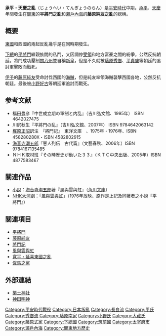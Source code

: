 '''承平・天慶之亂'''（じょうへい・てんぎょうのらん）是[[平安時代|平安時代]]中期，[[承平_(朱雀天皇)|承平]]、[[天慶_(朱雀天皇)|天慶]]年間發生在[[關東地方|關東]]的'''平將門之亂'''和[[瀨戶內海|瀨戶內海]]的'''藤原純友之亂'''的總稱。

== 概要 ==
[[東國|東國]]和西國的兩起反亂幾乎是在同時期發生。

[[下總|下總]]的[[平將門|平將門]]繼親族間的私鬥，又因調停[[受領|受領]]和地方富豪之間的紛爭，公然反抗朝廷。將門成功壓制[[關八州|關八州]]並自稱[[新皇|新皇]]，但是不久就被[[藤原秀鄉|藤原秀鄉]]、[[平貞盛|平貞盛]]等朝廷的追討軍擊敗而戰死。

[[伊予|伊予]]的[[藤原純友|藤原純友]]受命討伐西國的[[海賊|海賊]]，但是純友率領海賊襲擊西國各地，公然反抗朝廷。最後被[[小野好古|小野好古]]等朝廷軍追討而戰死。

== 参考文献 ==
* 福田豊彦『中世成立期の軍制と内乱』（吉川弘文館、1995年） ISBN 4642027475
* 川尻秋生『平將門の乱』（吉川弘文館、2007年） ISBN 9784642063142
* [[梶原正昭|梶原正昭]]訳注　『將門記』　東洋文庫　、1975年・1976年、ISBN 458280280X・ISBN 4582802915
*[[海音寺潮五郎|海音寺潮五郎]]『悪人列伝　古代篇』（文藝春秋、2006年）ISBN 9784167135485
* ＮＨＫ取材班『その時歴史が動いた３３』（ＫＴＣ中央出版、2005年）ISBN 4877583467

== 關連作品 ==
*[[小說|小說]]：[[海音寺潮五郎|海音寺潮五郎]]著『風與雲與虹』（[[角川文庫|角川文庫]]）
*[[日本放送協會|NHK]][[NHK大河劇|大河劇]]：「[[風與雲與虹|風與雲與虹]]」（1976年放映、原作是上記及同著者之小說『平將門』）

== 關連項目 ==
*[[平將門|平將門]]
*[[藤原純友|藤原純友]]
*[[將門記|將門記]]
*[[風與雲與虹|風與雲與虹]]
*[[寛平・延喜東國之亂|寛平・延喜東國之亂]]
*[[僦馬之黨|僦馬之黨]]

== 外部連結 ==
*[https://web.archive.org/web/20061026011625/http://www.tsukudo.jp/ 築土神社]
*[http://www.kandamyoujin.or.jp/ 神田明神] {{Wayback|url=http://www.kandamyoujin.or.jp/ |date=20150711162331 }}

[[Category:平安時代戰役|Category:平安時代戰役]]
[[Category:日本叛亂|Category:日本叛亂]]
[[Category:長良流|Category:長良流]]
[[Category:平氏|Category:平氏]]
[[Category:秀鄉流|Category:秀鄉流]]
[[Category:藤原南家|Category:藤原南家]]
[[Category:小野氏|Category:小野氏]]
[[Category:大藏氏|Category:大藏氏]]
[[Category:藤原式家|Category:藤原式家]]
[[Category:下總國|Category:下總國]]
[[Category:筑前國|Category:筑前國]]
[[Category:太宰府市|Category:太宰府市]]
[[Category:瀨戶內海|Category:瀨戶內海]]
[[Category:關東地方歷史|Category:關東地方歷史]]